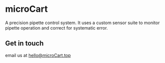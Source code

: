 # microCart
A precision pipette control system. It uses a custom sensor suite to monitor pipette operation and correct for systematic error.

## Get in touch

email us at <a href="mailto:hello@microCart.top">hello@microCart.top</a>